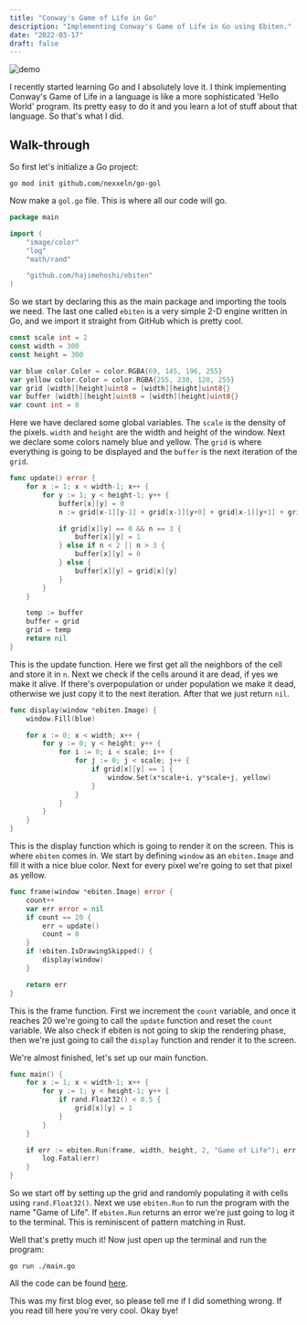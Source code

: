 ```yaml
---
title: "Conway's Game of Life in Go"
description: "Implementing Conway's Game of Life in Go using Ebiten."
date: "2022-03-17"
draft: false
---
```


![demo](https://github.com/nexxeln/go-gol/raw/main/images/demo.gif?raw=true)

I recently started learning Go and I absolutely love it. I think implementing Conway's Game of Life in a language is like a more sophisticated 'Hello World' program. Its pretty easy to do it and you learn a lot of stuff about that language. So that's what I did.

## Walk-through

So first let's initialize a Go project:

```bash:terminal
go mod init github.com/nexxeln/go-gol
```

Now make a `gol.go` file. This is where all our code will go.

```go:gol.go
package main

import (
	"image/color"
	"log"
	"math/rand"

	"github.com/hajimehoshi/ebiten"
)
```

So we start by declaring this as the main package and importing the tools we need. The last one called `ebiten` is a very simple 2-D engine written in Go, and we import it straight from GitHub which is pretty cool.

```go:gol.go
const scale int = 2
const width = 300
const height = 300

var blue color.Color = color.RGBA{69, 145, 196, 255}
var yellow color.Color = color.RGBA{255, 230, 120, 255}
var grid [width][height]uint8 = [width][height]uint8{}
var buffer [width][height]uint8 = [width][height]uint8{}
var count int = 0
```

Here we have declared some global variables. The `scale` is the density of the pixels. `width` and `height` are the width and height of the window. Next we declare some colors namely blue and yellow. The `grid` is where everything is going to be displayed and the `buffer` is the next iteration of the `grid`.

```go:gol.go
func update() error {
	for x := 1; x < width-1; x++ {
		for y := 1; y < height-1; y++ {
			buffer[x][y] = 0
			n := grid[x-1][y-1] + grid[x-1][y+0] + grid[x-1][y+1] + grid[x+0][y-1] + grid[x+0][y+1] + grid[x+1][y-1] + grid[x+1][y+0] + grid[x+1][y+1]

			if grid[x][y] == 0 && n == 3 {
				buffer[x][y] = 1
			} else if n < 2 || n > 3 {
				buffer[x][y] = 0
			} else {
				buffer[x][y] = grid[x][y]
			}
		}
	}

	temp := buffer
	buffer = grid
	grid = temp
	return nil
}
```

This is the update function. Here we first get all the neighbors of the cell and store it in `n`. Next we check if the cells around it are dead, if yes we make it alive. If there's overpopulation or under population we make it dead, otherwise we just copy it to the next iteration. After that we just return `nil`.

```go:gol.go
func display(window *ebiten.Image) {
	window.Fill(blue)

	for x := 0; x < width; x++ {
		for y := 0; y < height; y++ {
			for i := 0; i < scale; i++ {
				for j := 0; j < scale; j++ {
					if grid[x][y] == 1 {
						window.Set(x*scale+i, y*scale+j, yellow)
					}
				}
			}
		}
	}
}
```

This is the display function which is going to render it on the screen. This is where `ebiten` comes in. We start by defining `window` as an `ebiten.Image` and fill it with a nice blue color. Next for every pixel we're going to set that pixel as yellow.

```go:gol.go
func frame(window *ebiten.Image) error {
	count++
	var err error = nil
	if count == 20 {
		err = update()
		count = 0
	}
	if !ebiten.IsDrawingSkipped() {
		display(window)
	}

	return err
}
```

This is the frame function. First we increment the `count` variable, and once it reaches 20 we're going to call the `update` function and reset the `count` variable. We also check if ebiten is not going to skip the rendering phase, then we're just going to call the `display` function and render it to the screen.

We're almost finished, let's set up our main function.

```go:gol.go
func main() {
	for x := 1; x < width-1; x++ {
		for y := 1; y < height-1; y++ {
			if rand.Float32() < 0.5 {
				grid[x][y] = 1
			}
		}
	}

	if err := ebiten.Run(frame, width, height, 2, "Game of Life"); err != nil {
		log.Fatal(err)
	}
}
```

So we start off by setting up the grid and randomly populating it with cells using `rand.Float32()`. Next we use `ebiten.Run` to run the program with the name "Game of Life". If `ebiten.Run` returns an error we're just going to log it to the terminal. This is reminiscent of pattern matching in Rust.

Well that's pretty much it! Now just open up the terminal and run the program:

```bash:terminal
go run ./main.go
```

All the code can be found [here](https://github.com/nexxeln/go-gol).

This was my first blog ever, so please tell me if I did something wrong. If you read till here you're very cool. Okay bye!
